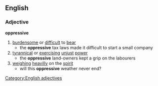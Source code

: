 ==English==
===Adjective===
'''oppressive'''
#[[burdensome]] or [[difficult]] to [[bear]]
#* the '''oppressive''' tax laws made it difficult to start a small company
#[[tyrannical]] or [[exercising]] [[unjust]] [[power]]
#* the '''oppressive''' land-owners kept a grip on the labourers
#[[weighing]] [[heavilly]] on the [[spirit]]
#* will this '''oppressive''' weather never end?
[[Category:English adjectives]]